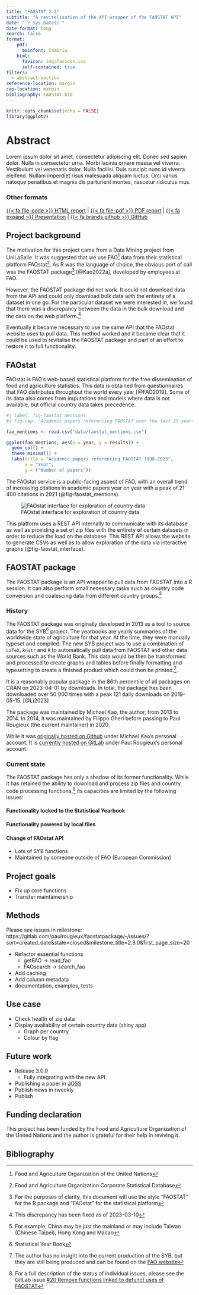 ```yaml
---
title: "FAOSTAT 2.3"
subtitle: "A revitalisation of the API wrapper of the FAOSTAT API"
date: "`r Sys.Date()`"
date-format: long
search: false
format:
    pdf: 
      mainfont: Cambria
    html: 
      favicon: img/favicon.ico
      self-contained: true
filters:
  - abstract-section
reference-location: margin
cap-location: margin
bibliography: FAOSTAT.bib
---
```


```r
knitr::opts_chunk$set(echo = FALSE)
library(ggplot2)
```

# Abstract
Lorem ipsum dolor sit amet, consectetur adipiscing elit. Donec sed sapien dolor. Nulla in consectetur urna. Morbi lacinia ornare massa vel viverra. Vestibulum vel venenatis dolor. Nulla facilisi. Duis suscipit nunc id viverra eleifend. Nullam imperdiet risus malesuada aliquam luctus. Orci varius natoque penatibus et magnis dis parturient montes, nascetur ridiculus mus.

### Other formats
[{{< fa file-code >}} HTML report](https://sebastian-c.github.io/uls-data-project/data_project.html) | [{{< fa file-pdf >}} PDF report](https://sebastian-c.github.io/uls-data-project/data_project.pdf) | [{{< fa expand >}} Presentation](https://sebastian-c.github.io/uls-data-project/data_project_presentation.html) | [{{< fa brands github >}} GitHub](https://github.com/sebastian-c/uls-data-project) 

## Project background

The motivation for this project came from a Data Mining project from UniLaSalle. It was suggested that we use FAO^[Food and Agriculture Organization of the United Nations] data from their statistical platform FAOstat^[Food and Agriculture Organization Corporate Statistical Database]. As R was the language of choice, the obvious port of call was the 
FAOSTAT package^[For the purposes of clarity, this document will use the style "FAOSTAT" for the R package and "FAOstat" for the statistical platform] [@Kao2022a], developed by employees at FAO.

However, the FAOSTAT package did not work. It could not download data from the API and could only download bulk data with the entirety of a dataset in one go. For the particular dataset we were interested in, we found that there was a discrepancy between the data in the bulk download and the data on the web platform.^[This discrepancy has been fixed as of 2023-03-10]

Eventually it became necessary to use the same API that the FAOstat website uses to pull data. This method worked and it became clear that it could be used to revitalise the FAOSTAT package and part of an effort to restore it to full functionality.

## FAOstat

FAOstat is FAO's web-based statistical platform for the free dissemination of food and agriculture statistics. This data is obtained from questionnaires that FAO distributes throughout the world every year [@FAO2019]. Some of its data also comes from imputations and models where data is not available, but official country data takes precedence.

```r
#| label: fig-faostat_mentions
#| fig-cap: "Academic papers referencing FAOSTAT over the last 25 years [@Strobel2018]"

fao_mentions <- read.csv("data/faostat_mentions.csv")

ggplot(fao_mentions, aes(x = year, y = results)) +
  geom_col() +
  theme_minimal() +
  labs(title = "Academic papers referencing FAOSTAT 1998-2023",
       x = "Year",
       y = ("Number of papers"))
```

The FAOstat service is a public-facing aspect of FAO, with an overall trend of increasing citations in academic papers year on year with a peak of 21 400 citations in 2021 (@fig-faostat_mentions).

![FAOstat interface for exploration of country data](img/faostat.png){#fig-faostat_interface}

This platform uses a REST API internally to communicate with its database as well as providing a set of zip files with the entirety of certain datasets in order to reduce the load on the database. This REST API allows the website to generate CSVs as well as to allow exploration of the data via interactive graphs (@fig-faostat_interface).

## FAOSTAT package

The FAOSTAT package is an API wrapper to pull data from FAOSTAT into a R session. It can also perform small necessary tasks such as country code conversion and coalescing data from different country groups.^[For example, China may be just the mainland or may include Taiwan (Chinese Taipei), Hong Kong and Macao]

### History

The FAOSTAT package was originally developed in 2013 as a tool to source data for the SYB^[Statistical Year Book] project. The yearbooks are yearly summaries of the worldwide state of agriculture for that year. At the time, they were manually typeset and compiled. The new SYB project was to use a combination of `LaTeX`, `knitr` and `R` to automatically pull data from FAOSTAT and other data sources such as the World Bank. This data would be then be transformed and processed to create graphs and tables before finally formatting and typesetting to create a finished product which could then be printed.^[The author has no insight into the current production of the SYB, but they are still being produced and can be found on the [FAO website](https://www.fao.org/documents/card/en/c/cc2211en)]. 

It is a reasonably popular package in the 86th percentile of all packages on CRAN on 2023-04-01 by downloads. In total, the package has been downloaded over 50 000 times with a peak 121 daily downloads on 2019-05-15. [@Li2023]

The package was maintained by Michael Kao, the author, from 2013 to 2014. In 2014, it was maintained by Filippo Gheri before passing to Paul Rougieux (the current maintainer) in 2020. 

While it was [originally hosted on Github](https://github.com/mkao006/FAOSTATpackage) under Michael Kao's personal account, It is [currently hosted on GitLab](https://gitlab.com/paulrougieux/faostatpackage/) under Paul Rougieux's personal account.

### Current state

The FAOSTAT package has only a shadow of its former functionality. While it has retained the ability to download and process zip files and country code processing functions,^[For a full description of the status of individual issues, please see the GitLab issue [#20 Remove functions linked to defunct uses of FAOSTAT](https://gitlab.com/paulrougieux/faostatpackage/-/issues/20)] its capacities are limited by the following issues:

#### Functionality locked to the Statistical Yearbook

#### Functionality powered by local files

#### Change of FAOstat API

- Lots of SYB functions
- Maintained by someone outside of FAO (European Commission)

## Project goals

- Fix up core functions
- Transfer maintainership

## Methods

Please see issues in milestone: https://gitlab.com/paulrougieux/faostatpackage/-/issues/?sort=created_date&state=closed&milestone_title=2.3.0&first_page_size=20

- Refactor essential functions
  - getFAO -> read_fao
  - FAOsearch -> search_fao
  
- Add caching
- Add column metadata
- documentation, examples, tests

## Use case

- Check health of zip data
- Display availability of certain country data (shiny app)
  - Graph per country
  - Colour by flag

## Future work

- Release 3.0.0
  - Fully integrating with the new API
- Publishing a paper in [JOSS](https://joss.theoj.org/papers/published)
- Publish news in rweekly
- Publish 

## Funding declaration

This project has been funded by the Food and Agriculture Organization of the United Nations and the author is grateful for their help in reviving it.

## Bibliography

::: {#refs}
:::